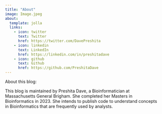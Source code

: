 ```yaml
---
title: "About"
image: Image.jpeg
about:
  template: jolla
  links:
    - icon: twitter
      text: Twitter
      href: https://twitter.com/DavePreshita
    - icon: linkedin
      text: LinkedIn
      href: https://linkedin.com/in/preshitadave
    - icon: github
      text: Github
      href: https://github.com/PreshitaDave
---
```


About this blog:

This blog is maintained by Preshita Dave, a Bioinformatician at Massachusetts General Brigham. She completed her Masters in Bioinformatics in 2023. She intends to publish code to understand concepts in Bioinformatics that are frequently used by analysts.
